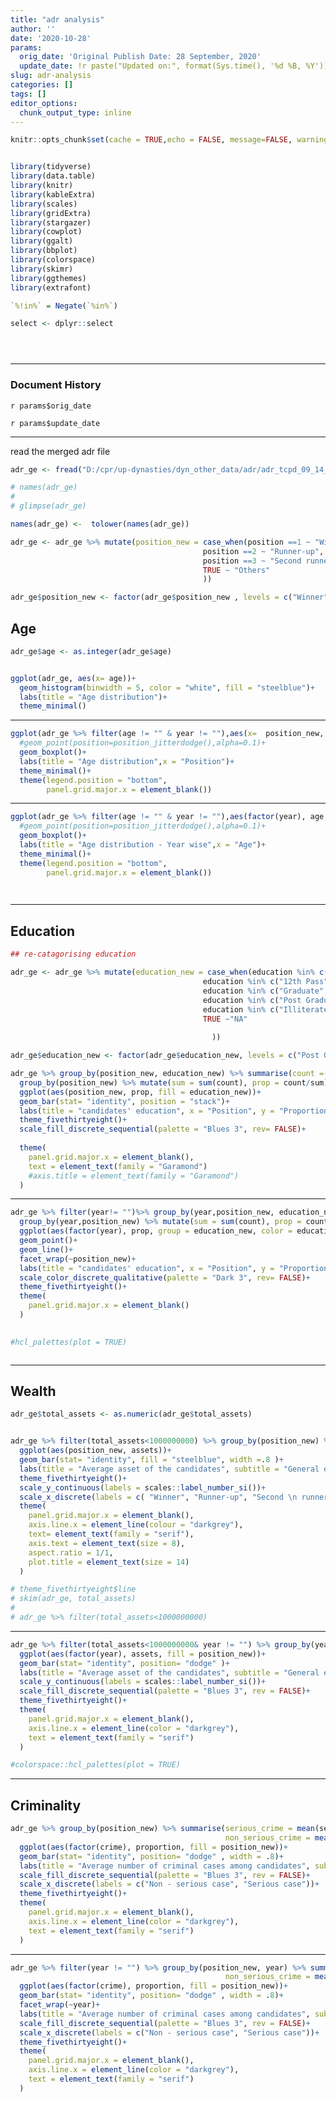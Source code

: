 ```yaml
---
title: "adr analysis"
author: ''
date: '2020-10-28'
params:
  orig_date: 'Original Publish Date: 28 September, 2020'
  update_date: !r paste("Updated on:", format(Sys.time(), '%d %B, %Y'))
slug: adr-analysis
categories: []
tags: []
editor_options:
  chunk_output_type: inline
---
```

```r

knitr::opts_chunk$set(cache = TRUE,echo = FALSE, message=FALSE, warning = FALSE,fig.width = 16/2, fig.height = 9/2)


library(tidyverse)
library(data.table)
library(knitr)
library(kableExtra)
library(scales)
library(gridExtra)
library(stargazer)
library(cowplot)
library(ggalt)
library(bbplot)
library(colorspace)
library(skimr)
library(ggthemes)
library(extrafont)

`%!in%` = Negate(`%in%`)

select <- dplyr::select





```

---

### Document History

`r params$orig_date`

`r params$update_date`

---


read the merged adr file


```r

adr_ge <- fread("D:/cpr/up-dynasties/dyn_other_data/adr/adr_tcpd_09_14_19.csv")

# names(adr_ge)
# 
# glimpse(adr_ge)

names(adr_ge) <-  tolower(names(adr_ge))

adr_ge <- adr_ge %>% mutate(position_new = case_when(position ==1 ~ "Winner",
                                           position ==2 ~ "Runner-up",
                                           position ==3 ~ "Second runner-up",
                                           TRUE ~ "Others"
                                           ))

adr_ge$position_new <- factor(adr_ge$position_new , levels = c("Winner", "Runner-up","Second runner-up", "Others"))


```

## Age


```r

adr_ge$age <- as.integer(adr_ge$age)


ggplot(adr_ge, aes(x= age))+
  geom_histogram(binwidth = 5, color = "white", fill = "steelblue")+
  labs(title = "Age distribution")+
  theme_minimal()


```


----

```r
ggplot(adr_ge %>% filter(age != "" & year != ""),aes(x=  position_new,  y= age))+
  #geom_point(position=position_jitterdodge(),alpha=0.1)+
  geom_boxplot()+
  labs(title = "Age distribution",x = "Position")+
  theme_minimal()+
  theme(legend.position = "bottom",
        panel.grid.major.x = element_blank())
```

---



```r
ggplot(adr_ge %>% filter(age != "" & year != ""),aes(factor(year), age,fill = position_new))+
  #geom_point(position=position_jitterdodge(),alpha=0.1)+
  geom_boxplot()+
  labs(title = "Age distribution - Year wise",x = "Age")+
  theme_minimal()+
  theme(legend.position = "bottom",
        panel.grid.major.x = element_blank())
  



```

---

## Education


```r



## re-catagorising education

adr_ge <- adr_ge %>% mutate(education_new = case_when(education %in% c("8th Pass", "5th Pass")~ "School",
                                           education %in% c("12th Pass", "10th Pass") ~"High School",
                                           education %in% c("Graduate", "Graduate Professional") ~ "Graduate",
                                           education %in% c("Post Graduate", "Doctorate")~ "Post Graduate",
                                           education %in% c("Illiterate", "Literate", "Not Given", "Unknown", "Others")  ~ "Others",
                                           TRUE ~"NA"
                                             
                                             ))

adr_ge$education_new <- factor(adr_ge$education_new, levels = c("Post Graduate", "Graduate", "High School", "School","Others" ) )
```




```r
adr_ge %>% group_by(position_new, education_new) %>% summarise(count =- n()) %>% ungroup() %>%
  group_by(position_new) %>% mutate(sum = sum(count), prop = count/sum) %>% 
  ggplot(aes(position_new, prop, fill = education_new))+
  geom_bar(stat= "identity", position = "stack")+
  labs(title = "candidates' education", x = "Position", y = "Proportion",fill = "Education")+
  theme_fivethirtyeight()+
  scale_fill_discrete_sequential(palette = "Blues 3", rev= FALSE)+
  
  theme(
    panel.grid.major.x = element_blank(),
    text = element_text(family = "Garamond")
    #axis.title = element_text(family = "Garamond")
  )

```


---



```r
adr_ge %>% filter(year!= "")%>% group_by(year,position_new, education_new) %>% summarise(count =- n()) %>% ungroup() %>%
  group_by(year,position_new) %>% mutate(sum = sum(count), prop = count/sum) %>% 
  ggplot(aes(factor(year), prop, group = education_new, color = education_new))+
  geom_point()+
  geom_line()+
  facet_wrap(~position_new)+
  labs(title = "candidates' education", x = "Position", y = "Proportion",color = "Education")+
  scale_color_discrete_qualitative(palette = "Dark 3", rev= FALSE)+
  theme_fivethirtyeight()+
  theme(
    panel.grid.major.x = element_blank()
  )

  
#hcl_palettes(plot = TRUE)



```


---


## Wealth 

```r


adr_ge$total_assets <- as.numeric(adr_ge$total_assets)


adr_ge %>% filter(total_assets<1000000000) %>% group_by(position_new) %>% summarise(assets = mean(total_assets, na.rm = TRUE)) %>% 
  ggplot(aes(position_new, assets))+
  geom_bar(stat= "identity", fill = "steelblue", width =.8 )+
  labs(title = "Average asset of the candidates", subtitle = "General elections - 2009:2019")+
  theme_fivethirtyeight()+
  scale_y_continuous(labels = scales::label_number_si())+
  scale_x_discrete(labels = c( "Winner", "Runner-up", "Second \n runner-up", "Others"))+
  theme(
    panel.grid.major.x = element_blank(),
    axis.line.x = element_line(colour = "darkgrey"),
    text= element_text(family = "serif"),
    axis.text = element_text(size = 8),
    aspect.ratio = 1/1,
    plot.title = element_text(size = 14)
  )

# theme_fivethirtyeight$line
# skim(adr_ge, total_assets)
# 
# adr_ge %>% filter(total_assets<1000000000)

```



---

```r

adr_ge %>% filter(total_assets<1000000000& year != "") %>% group_by(year,position_new) %>% summarise(assets = mean(total_assets, na.rm = TRUE)) %>% 
  ggplot(aes(factor(year), assets, fill = position_new))+
  geom_bar(stat= "identity", position= "dodge" )+
  labs(title = "Average asset of the candidates", subtitle = "General elections - 2009:2019", fill = "Position")+
  scale_y_continuous(labels = scales::label_number_si())+
  scale_fill_discrete_sequential(palette = "Blues 3", rev = FALSE)+
  theme_fivethirtyeight()+
  theme(
    panel.grid.major.x = element_blank(),
    axis.line.x = element_line(color = "darkgrey"),
    text = element_text(family = "serif")
  )

#colorspace::hcl_palettes(plot = TRUE)

```


---

## Criminality


```r



adr_ge %>% group_by(position_new) %>% summarise(serious_crime = mean(serious_crime, na.rm = TRUE),
                                                non_serious_crime = mean(non_serious_crime, na.rm = TRUE)) %>% pivot_longer(2:3, names_to = "crime", values_to = "proportion") %>% 
  ggplot(aes(factor(crime), proportion, fill = position_new))+
  geom_bar(stat= "identity", position= "dodge" , width = .8)+
  labs(title = "Average number of criminal cases among candidates", subtitle = "General elections - 2009:2019", fill = "Position")+
  scale_fill_discrete_sequential(palette = "Blues 3", rev = FALSE)+
  scale_x_discrete(labels = c("Non - serious case", "Serious case"))+
  theme_fivethirtyeight()+
  theme(
    panel.grid.major.x = element_blank(),
    axis.line.x = element_line(color = "darkgrey"),
    text = element_text(family = "serif")
  )


```

---

```r




adr_ge %>% filter(year != "") %>% group_by(position_new, year) %>% summarise(serious_crime = mean(serious_crime, na.rm = TRUE),
                                                non_serious_crime = mean(non_serious_crime, na.rm = TRUE)) %>% pivot_longer(3:4, names_to = "crime", values_to = "proportion") %>% 
  ggplot(aes(factor(crime), proportion, fill = position_new))+
  geom_bar(stat= "identity", position= "dodge" , width = .8)+
  facet_wrap(~year)+
  labs(title = "Average number of criminal cases among candidates", subtitle = "General elections - 2009:2019", fill = "Position")+
  scale_fill_discrete_sequential(palette = "Blues 3", rev = FALSE)+
  scale_x_discrete(labels = c("Non - serious case", "Serious case"))+
  theme_fivethirtyeight()+
  theme(
    panel.grid.major.x = element_blank(),
    axis.line.x = element_line(color = "darkgrey"),
    text = element_text(family = "serif")
  )


```







